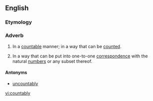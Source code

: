 ==English==

===Etymology===
{{suffix|countable|ly}}

===Adverb===
{{en-adv|-}}

# In a [[countable]] manner; in a way that can be [[count]]ed.
# {{mathematics}} In a way that can be put into one-to-one [[correspondence]] with the natural [[number]]s or any subset thereof.

====Antonyms====
* [[uncountably]]

[[vi:countably]]